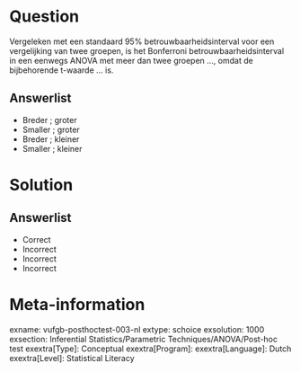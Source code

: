 Question
========

Vergeleken met een standaard 95% betrouwbaarheidsinterval voor een vergelijking van twee groepen, is het Bonferroni betrouwbaarheidsinterval in een eenwegs ANOVA met meer dan twee groepen ..., omdat de bijbehorende t-waarde ... is.

Answerlist
----------
* Breder ;  groter
* Smaller ; groter
* Breder ; kleiner
* Smaller ; kleiner

Solution
========

Answerlist
----------
* Correct
* Incorrect
* Incorrect
* Incorrect

Meta-information
================
exname: vufgb-posthoctest-003-nl
extype: schoice
exsolution: 1000
exsection: Inferential Statistics/Parametric Techniques/ANOVA/Post-hoc test
exextra[Type]: Conceptual
exextra[Program]: 
exextra[Language]: Dutch
exextra[Level]: Statistical Literacy